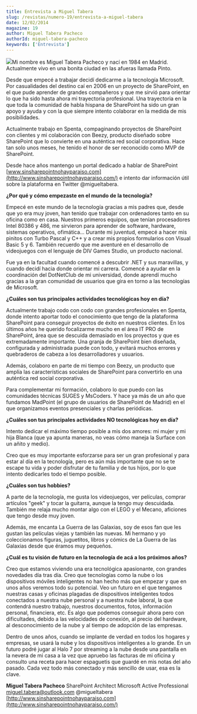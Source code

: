```yaml
---
title: Entrevista a Miguel Tabera
slug: /revistas/numero-19/entrevista-a-miguel-tabera
date: 12/02/2014
magazine: 19
author: Miguel Tabera Pacheco
authorId: miguel-tabera-pacheco
keywords: ['Entrevista']
---
```






​![](/../images/autores/miguel-tabera-pacheco.png#author)Mi nombre es Miguel Tabera Pacheco y nací en 1984 en Madrid. Actualmente vivo en una bonita ciudad en las afueras llamada Pinto.

Desde que empecé a trabajar decidí dedicarme a la tecnología Microsoft. Por casualidades del destino caí en 2006 en un proyecto de SharePoint, en el que pude aprender de grandes compañeros y que me sirvió para orientar lo que ha sido hasta ahora mi trayectoria profesional. Una trayectoria en la que toda la comunidad de habla hispana de SharePoint ha sido un gran apoyo y ayuda y con la que siempre intento colaborar en la medida de mis posibilidades.

Actualmente trabajo en Spenta, compaginando proyectos de SharePoint con clientes y mi colaboración con Beezy, producto diseñado sobre SharePoint que lo convierte en una auténtica red social corporativa. Hace tan solo unos meses, he tenido el honor de ser reconocido como MVP de SharePoint.

Desde hace años mantengo un portal dedicado a hablar de SharePoint [www.sinsharepointnohayparaiso.com](http://www.sinsharepointnohayparaiso.com/) e intento dar información útil sobre la plataforma en Twitter @migueltabera.

**¿Por qué y cómo empezaste en el mundo de la tecnología?**

Empecé en este mundo de la tecnología gracias a mis padres que, desde que yo era muy joven, han tenido que trabajar con ordenadores tanto en su oficina como en casa. Nuestros primeros equipos, que tenían procesadores Intel 80386 y 486, me sirvieron para aprender de software, hardware, sistemas operativos, ofimática… Durante mi juventud, empecé a hacer mis pinitos con Turbo Pascal y C++ y a crear mis propios formularios con Visual Basic 5 y 6. También recuerdo que me aventuré en el desarrollo de videojuegos con el lenguaje de DIV Games Studio, un producto nacional.

Fue ya en la facultad cuando comencé a descubrir .NET y sus maravillas, y cuando decidí hacia donde orientar mi carrera. Comencé a ayudar en la coordinación del DotNetClub de mi universidad, donde aprendí mucho gracias a la gran comunidad de usuarios que gira en torno a las tecnologías de Microsoft.

**¿Cuáles son tus principales actividades tecnológicas hoy en día?**

Actualmente trabajo codo con codo con grandes profesionales en Spenta, donde intento aportar todo el conocimiento que tengo de la plataforma SharePoint para conseguir proyectos de éxito en nuestros clientes. En los últimos años he querido focalizarme mucho en el área IT PRO de SharePoint, área que se descuida demasiado en los proyectos y que es extremadamente importante. Una granja de SharePoint bien diseñada, configurada y administrada puede con todo, y evitará muchos errores y quebraderos de cabeza a los desarrolladores y usuarios.

Además, colaboro en parte de mi tiempo con Beezy, un producto que amplía las características sociales de SharePoint para convertirlo en una auténtica red social corporativa.

Para complementar mi formación, colaboro lo que puedo con las comunidades técnicas SUGES y MsCoders. Y hace ya más de un año que fundamos MadPoint (el grupo de usuarios de SharePoint de Madrid) en el que organizamos eventos presenciales y charlas periódicas.

**¿Cuáles son tus principales actividades NO tecnológicas hoy en día?**

Intento dedicar el máximo tiempo posible a mis dos amores: mi mujer y mi hija Blanca (que ya apunta maneras, no veas cómo maneja la Surface con un añito y medio).

Creo que es muy importante esforzarse para ser un gran profesional y para estar al día en la tecnología, pero es aún más importante que no se te escape tu vida y poder disfrutar de tu familia y de tus hijos, por lo que intento dedicarles todo el tiempo posible.

**¿Cuáles son tus hobbies?**

A parte de la tecnología, me gusta los videojuegos, ver películas, comprar artículos "geek" y tocar la guitarra, aunque la tengo muy descuidada. También me relaja mucho montar algo con el LEGO y el Mecano, aficiones que tengo desde muy joven.

Además, me encanta La Guerra de las Galaxias, soy de esos fan que les gustan las películas viejas y también las nuevas. Mi hermano y yo coleccionamos figuras, juguetitos, libros y cómics de La Guerra de las Galaxias desde que éramos muy pequeños.

**¿Cuál es tu visión de futuro en la tecnología de acá a los próximos años?**

Creo que estamos viviendo una era tecnológica apasionante, con grandes novedades día tras día. Creo que tecnologías como la nube o los dispositivos móviles inteligentes no han hecho más que empezar y que en unos años veremos todo su potencial. Veo un futuro en el que tengamos nuestras casas y oficinas plagadas de dispositivos inteligentes todos conectados a nuestra nube personal y a nuestra nube laboral, la que contendrá nuestro trabajo, nuestros documentos, fotos, información personal, financiera, etc. Es algo que podemos conseguir ahora pero con dificultades, debido a las velocidades de conexión, al precio del hardware, al desconocimiento de la nube y al tiempo de adopción de las empresas.

Dentro de unos años, cuando se implante de verdad en todos los hogares y empresas, se usará la nube y los dispositivos inteligentes a lo grande. En un futuro podré jugar al Halo 7 por streaming a la nube desde una pantalla en la nevera de mi casa a la vez que apruebo las facturas de mi oficina y consulto una receta para hacer espaguetis que guardé en mis notas del año pasado. Cada vez todo más conectado y más sencillo de usar, esa es la clave.



**Miguel Tabera Pacheco**
 SharePoint Architect 
Microsoft Active Professional
 [miguel.tabera@outlook.com](mailto:miguel.tabera@outlook.com) 
@migueltabera
 [http://www.sinsharepointnohayparaiso.com](http://www.sinsharepointnohayparaiso.com/)

 
 

